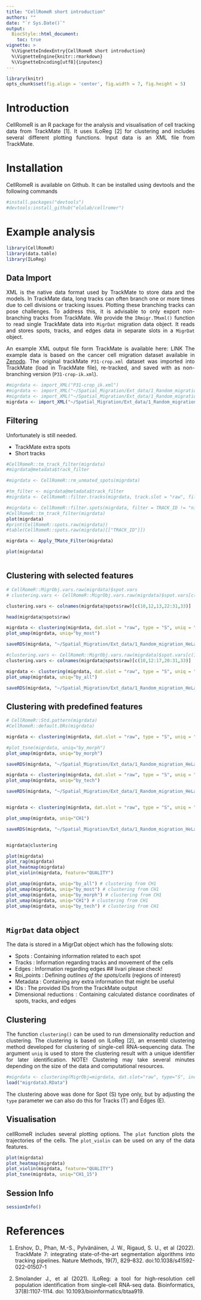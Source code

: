 ```yaml
---
title: "CellRomeR short introduction"
authors: ""
date: "`r Sys.Date()`"
output: 
  BiocStyle::html_document:
    toc: true
vignette: >
  %\VignetteIndexEntry{CellRomeR short introduction}
  %\VignetteEngine{knitr::rmarkdown}
  %\VignetteEncoding[utf8]{inputenc}
---
```

  
<style>
body {
text-align: justify}
</style>
  
```r
library(knitr)
opts_chunk$set(fig.align = 'center', fig.width = 7, fig.height = 5)
```

# Introduction 

CellRomeR is an R package for the analysis and visualisation of cell tracking data from TrackMate [1]. It uses ILoReg [2] for clustering and includes several different plotting functions. Input data is an XML file from TrackMate.

# Installation

CellRomeR is available on Github. It can be installed using devtools and the following commands

```r
#install.packages("devtools")
#devtools:install_github("elolab/cellromer")
```

# Example analysis

```r
library(CellRomeR)
library(data.table)
library(ILoReg)
```

## Data Import

XML is the native data format used by TrackMate to store data and the models. In TrackMate data, long tracks can often branch one or more times due to cell divisions or tracking issues. Plotting these branching tracks can pose challenges. To address this, it is advisable to only export non-branching tracks from TrackMate. We provide the `IRmigr.TMxml()` function to read single TrackMate data into `MigrDat` migration data object. It reads and stores spots, tracks, and edges data in separate slots in a `MigrDat` object.

An example XML output file form TrackMate is available here: LINK
The example data is based on the cancer cell migration dataset available in [Zenodo](https://zenodo.org/records/5206107). The original trackMate `P31-crop.xml` dataset was imported into TrackMate (load in TrackMate file), re-tracked, and saved with as non-branching version (`P31-crop-ik.xml`).


```r
#migrdata <- import_XML("P31-crop_ik.xml")
#migrdata <- import_XML("~/Spatial_Migration/Ext_data/1_Random_migration_HeLa_cells.xml")
#migrdata <- import_XML("~/Spatial_Migration/Ext_data/1_Random_migration_HeLa_cells_frames0_25.xml")
migrdata <- import_XML("~/Spatial_Migration/Ext_data/1_Random_migration_HeLa_Cellpose_LapT_Fltred.xml")
```



## Filtering 

Unfortunately is still needed. 

- TrackMate extra spots 
- Short tracks 


```r

#CellRomeR::tm_track_filter(migrdata) 
#migrdata@metadata$track_filter

#migrdata <- CellRomeR::rm_unmated_spots(migrdata) 

#tm_filter <- migrdata@metadata$track_filter 
#migrdata <- CellRomeR::filter.tracks(migrdata, track.slot = "raw", filter = TRACK_ID %in% tm_filter) 

#migrdata <- CellRomeR::filter.spots(migrdata, filter = TRACK_ID != "ninTracks", spot.slot = "raw") 
#CellRomeR::tm_track_filter(migrdata)
plot(migrdata)
#print(CellRomeR::spots.raw(migrdata))
#table(CellRomeR::spots.raw(migrdata)[["TRACK_ID"]])

migrdata <- Apply_TMate_Filter(migrdata) 

plot(migrdata)



```


## Clustering with selected features  

```r

# CellRomeR::MigrObj.vars.raw(migrdata)$spot.vars
# clustering.vars <- CellRomeR::MigrObj.vars.raw(migrdata)$spot.vars[c(10,12,13,22:31,33)] 

clustering.vars <- colnames(migrdata@spots$raw)[c(10,12,13,22:31,33)] 

head(migrdata@spots$raw)

migrdata <- clustering(migrdata, dat.slot = "raw", type = "S", uniq = "by_most", kILoReg = 5, vars = clustering.vars) 
plot_umap(migrdata, uniq="by_most")

saveRDS(migrdata, "~/Spatial_Migration/Ext_data/1_Random_migration_HeLa_Cellpose_LapT_ClustWMost.Rds")

#clustering.vars <- CellRomeR::MigrObj.vars.raw(migrdata)$spot.vars[c(10,12:17,20:31,33)] 
clustering.vars <- colnames(migrdata@spots$raw)[c(10,12:17,20:31,33)] 

migrdata <- clustering(migrdata, dat.slot = "raw", type = "S", uniq = "by_all", kILoReg = 8, vars = clustering.vars) 
plot_umap(migrdata, uniq="by_all")

saveRDS(migrdata, "~/Spatial_Migration/Ext_data/1_Random_migration_HeLa_Cellpose_LapT_Clust_All.Rds")


```


## Clustering with predefined features  

```r

# CellRomeR::Std.pattern(migrdata)
#CellRomeR::default.DRs(migrdata)

migrdata <- clustering(migrdata, dat.slot = "raw", type = "S", uniq = "by_morph", kILoReg = 5, predef = "morphological") 

#plot_tsne(migrdata, uniq="by_morph") 
plot_umap(migrdata, uniq="by_morph") 

saveRDS(migrdata, "~/Spatial_Migration/Ext_data/1_Random_migration_HeLa_Cellpose_LapT_morpClust.Rds")

migrdata <- clustering(migrdata, dat.slot = "raw", type = "S", uniq = "by_tech", kILoReg = 5, predef = "technical") 
plot_umap(migrdata, uniq="by_tech") 

saveRDS(migrdata, "~/Spatial_Migration/Ext_data/1_Random_migration_HeLa_Cellpose_LapT_techClust.Rds")


migrdata <- clustering(migrdata, dat.slot = "raw", type = "S", uniq = "CH1", kILoReg = 8, incl.pattern = "CH1", predef = "none") 

plot_umap(migrdata, uniq="CH1") 

saveRDS(migrdata, "~/Spatial_Migration/Ext_data/1_Random_migration_HeLa_Cellpose_LapT_CH1_Clust.Rds")


migrdata@clustering

```


```r


plot(migrdata)
plot_rag(migrdata)
plot_heatmap(migrdata)
plot_violin(migrdata, feature="QUALITY")

plot_umap(migrdata, uniq="by_all") # clustering from CH1 
plot_umap(migrdata, uniq="by_most") # clustering from CH1 
plot_umap(migrdata, uniq="by_morph") # clustering from CH1 
plot_umap(migrdata, uniq="CH1") # clustering from CH1 
plot_umap(migrdata, uniq="by_tech") # clustering from CH1



```


## `MigrDat` data object

The data is stored in a MigrDat object which has the following slots:

- Spots      : Containing information related to each spot
- Tracks     : Information regarding tracks and movement of the cells
- Edges      : Information regarding edges ## Iivari please check!
- Roi_points : Defining *outlines of the spots/cells* (regions of interest)
- Metadata   : Containing any extra information that might be useful
- IDs        : The provided IDs from the TrackMate output
- Dimensional 
  reductions : Containing calculated distance coordinates of spots, tracks, and edges
    
## Clustering

The function `clustering()` can be used to run dimensionality reduction and clustering. The clustering is based on ILoReg [2], an ensembl clustering method developed for clustering of single-cell RNA-sequencing data. The argument `uniq` is used to store the clustering result with a unique identifier for later identification. NOTE! Clustering may take several minutes depending on the size of the data and computational resources. 

```r

#migrdata <- clustering(MigrObj=migrdata, dat.slot="raw", type="S", incl.pattern=c("CH1"), uniq="CH1_15", kILoReg=15)
load("migrdata3.RData")

```

The clustering above was done for Spot (S) type only, but by adjusting the `type` parameter we can also do this for Tracks (T) and Edges (E).

## Visualisation

cellRomeR includes several plotting options. The `plot` function plots the trajectories of the cells. The `plot_violin` can be used on any of the data features. 


```r

plot(migrdata)
plot_heatmap(migrdata)
plot_violin(migrdata, feature="QUALITY")
plot_tsne(migrdata, uniq="CH1_15")


```

## Session Info

```r

sessionInfo()
```

# References

1. Ershov, D., Phan, M.-S., Pylvänäinen, J. W., Rigaud, S. U., et al (2022). TrackMate 7: integrating state-of-the-art segmentation algorithms into tracking pipelines. Nature Methods, 19(7), 829–832. doi:10.1038/s41592-022-01507-1

2. Smolander J., et al (2021). ILoReg: a tool for high-resolution cell population identification from single-cell RNA-seq data. Bioinformatics, 37(8):1107-1114. doi: 10.1093/bioinformatics/btaa919.

